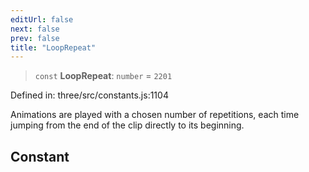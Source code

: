 ```yaml
---
editUrl: false
next: false
prev: false
title: "LoopRepeat"
---
```


> `const` **LoopRepeat**: `number` = `2201`

Defined in: three/src/constants.js:1104

Animations are played with a chosen number of repetitions, each time jumping from
the end of the clip directly to its beginning.

## Constant
